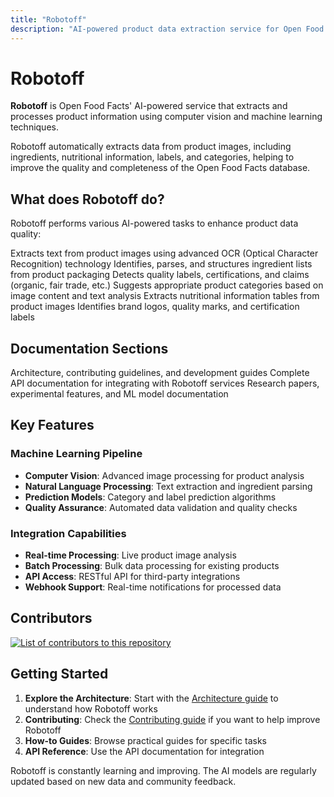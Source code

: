 ```yaml
---
title: "Robotoff"
description: "AI-powered product data extraction service for Open Food Facts. Learn about computer vision, ingredient analysis, and machine learning features."
---
```



# Robotoff

**Robotoff** is Open Food Facts' AI-powered service that extracts and processes product information using computer vision and machine learning techniques.

<Callout type="info">
  Robotoff automatically extracts data from product images, including
  ingredients, nutritional information, labels, and categories, helping to
  improve the quality and completeness of the Open Food Facts database.
</Callout>

## What does Robotoff do?

Robotoff performs various AI-powered tasks to enhance product data quality:

<Steps>
  <Step title="Image Analysis">
    Extracts text from product images using advanced OCR (Optical Character
    Recognition) technology
  </Step>
  <Step title="Ingredient Detection">
    Identifies, parses, and structures ingredient lists from product packaging
  </Step>
  <Step title="Label Recognition">
    Detects quality labels, certifications, and claims (organic, fair trade,
    etc.)
  </Step>
  <Step title="Category Prediction">
    Suggests appropriate product categories based on image content and text
    analysis
  </Step>
  <Step title="Nutrition Extraction">
    Extracts nutritional information tables from product images
  </Step>
  <Step title="Logo Detection">
    Identifies brand logos, quality marks, and certification labels
  </Step>
</Steps>

## Documentation Sections

<Cards>
  <Card href="/docs/Robotoff" title="Project Documentation">
    Architecture, contributing guidelines, and development guides
  </Card>
  <Card href="/docs/Robotoff" title="API Reference">
    Complete API documentation for integrating with Robotoff services
  </Card>
  <Card href="/docs/Robotoff/research" title="Research">
    Research papers, experimental features, and ML model documentation
  </Card>
</Cards>

## Key Features

### Machine Learning Pipeline

- **Computer Vision**: Advanced image processing for product analysis
- **Natural Language Processing**: Text extraction and ingredient parsing
- **Prediction Models**: Category and label prediction algorithms
- **Quality Assurance**: Automated data validation and quality checks

### Integration Capabilities

- **Real-time Processing**: Live product image analysis
- **Batch Processing**: Bulk data processing for existing products
- **API Access**: RESTful API for third-party integrations
- **Webhook Support**: Real-time notifications for processed data

## Contributors

<a href="https://github.com/openfoodfacts/robotoff/graphs/contributors">
  <img
    alt="List of contributors to this repository"
    src="https://contrib.rocks/image?repo=openfoodfacts/robotoff"
  />
</a>

## Getting Started

1. **Explore the Architecture**: Start with the [Architecture guide](/docs/Robotoff/introduction/architecture) to understand how Robotoff works
2. **Contributing**: Check the [Contributing guide](/docs/Robotoff/introduction/contributing) if you want to help improve Robotoff
3. **How-to Guides**: Browse practical guides for specific tasks
4. **API Reference**: Use the API documentation for integration

<Callout type="info">
  Robotoff is constantly learning and improving. The AI models are regularly
  updated based on new data and community feedback.
</Callout>
